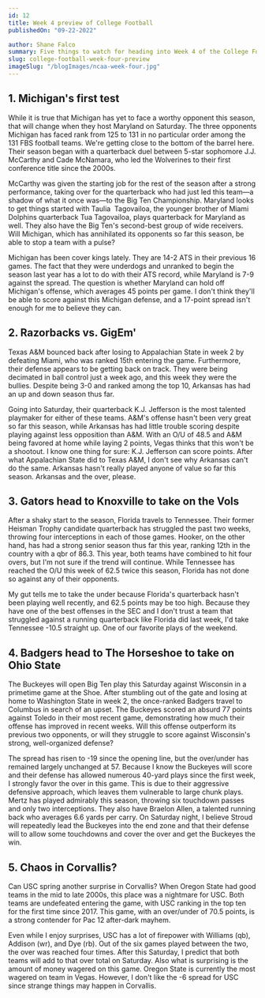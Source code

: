 ```yaml
---
id: 12
title: Week 4 preview of College Football
publishedOn: "09-22-2022"

author: Shane Falco
summary: Five things to watch for heading into Week 4 of the College Football Season. Michigan's first test, Tennessee eyes down the Gators, USC looks for revenge in Corvallis.
slug: college-football-week-four-preview
imageSlug: "/blogImages/ncaa-week-four.jpg"
---
```


<h2 style={{ backgroundColor: "black", color: "white", padding: "20px" }}>
  1. Michigan's first test
</h2>
<div style={{ fontFamily: "monospace", margin: "0 24px" }}>
While it is true that Michigan has yet to face a worthy opponent this season, that will change when they host Maryland on Saturday. The three opponents Michigan has faced rank from 125 to 131 in no particular order among the 131 FBS football teams. We're getting close to the bottom of the barrel here. Their season began with a quarterback duel between 5-star sophomore J.J. McCarthy and Cade McNamara, who led the Wolverines to their first conference title since the 2000s.

McCarthy was given the starting job for the rest of the season after a strong performance, taking over for the quarterback who had just led this team—a shadow of what it once was—to the Big Ten Championship. Maryland looks to get things started with Taulia  Tagovailoa, the younger brother of Miami Dolphins quarterback Tua Tagovailoa, plays quarterback for Maryland as well. They also have the Big Ten's second-best group of wide receivers. Will Michigan, which has annihilated its opponents so far this season, be able to stop a team with a pulse?

Michigan has been cover kings lately. They are 14-2 ATS in their previous 16 games. The fact that they were underdogs and unranked to begin the season last year has a lot to do with their ATS record, while Maryland is 7-9 against the spread. The question is whether Maryland can hold off Michigan's offense, which averages 45 points per game. I don't think they'll be able to score against this Michigan defense, and a 17-point spread isn't enough for me to believe they can.

</div>

<h2 style={{ backgroundColor: "black", color: "white", padding: "20px" }}>
  2. Razorbacks vs. GigEm'
</h2>
<div style={{ fontFamily: "monospace", margin: "0 24px" }}>
 Texas A&M bounced back after losing to Appalachian State in week 2 by defeating Miami, who was ranked 15th entering the game. Furthermore, their defense appears to be getting back on track. They were being decimated in ball control just a week ago, and this week they were the bullies. Despite being 3-0 and ranked among the top 10, Arkansas has had an up and down season thus far.

Going into Saturday, their quarterback K.J. Jefferson is the most talented playmaker for either of these teams. A&M's offense hasn't been very great so far this season, while Arkansas has had little trouble scoring despite playing against less opposition than A&M. With an O/U of 48.5 and A&M being favored at home while laying 2 points, Vegas thinks that this won't be a shootout. I know one thing for sure: K.J. Jefferson can score points. After what Appalachian State did to Texas A&M, I don't see why Arkansas can't do the same. Arkansas hasn't really played anyone of value so far this season. Arkansas and the over, please.

</div>

<h2 style={{ backgroundColor: "black", color: "white", padding: "20px" }}>
  3. Gators head to Knoxville to take on the Vols
</h2>
<div style={{ fontFamily: "monospace", margin: "0 24px" }}>
After a shaky start to the season, Florida travels to Tennessee. Their former Heisman Trophy candidate quarterback has struggled the past two weeks, throwing four interceptions in each of those games. Hooker, on the other hand, has had a strong senior season thus far this year, ranking 12th in the country with a qbr of 86.3. This year, both teams have combined to hit four overs, but I'm not sure if the trend will continue. While Tennessee has reached the O/U this week of 62.5 twice this season, Florida has not done so against any of their opponents.

My gut tells me to take the under because Florida's quarterback hasn't been playing well recently, and 62.5 points may be too high. Because they have one of the best offenses in the SEC and I don't trust a team that struggled against a running quarterback like Florida did last week, I'd take Tennessee -10.5 straight up. One of our favorite plays of the weekend.

</div>

<h2 style={{ backgroundColor: "black", color: "white", padding: "20px" }}>
  4. Badgers head to The Horseshoe to take on Ohio State
</h2>
<div style={{ fontFamily: "monospace", margin: "0 24px" }}>
 The Buckeyes will open Big Ten play this Saturday against Wisconsin in a primetime game at the Shoe. After stumbling out of the gate and losing at home to Washington State in week 2, the once-ranked Badgers travel to Columbus in search of an upset. The Buckeyes scored an absurd 77 points against Toledo in their most recent game, demonstrating how much their offense has improved in recent weeks. Will this offense outperform its previous two opponents, or will they struggle to score against Wisconsin's strong, well-organized defense?

The spread has risen to -19 since the opening line, but the over/under has remained largely unchanged at 57. Because I know the Buckeyes will score and their defense has allowed numerous 40-yard plays since the first week, I strongly favor the over in this game. This is due to their aggressive defensive approach, which leaves them vulnerable to large chunk plays. Mertz has played admirably this season, throwing six touchdown passes and only two interceptions. They also have Braelon Allen, a talented running back who averages 6.6 yards per carry. On Saturday night, I believe Stroud will repeatedly lead the Buckeyes into the end zone and that their defense will to allow some touchdowns and cover the over and get the Buckeyes the win.

</div>

<h2 style={{ backgroundColor: "black", color: "white", padding: "20px" }}>
  5. Chaos in Corvallis?
</h2>
<div style={{ fontFamily: "monospace", margin: "0 24px" }}>
Can USC spring another surprise in Corvallis? When Oregon State had good teams in the mid to late 2000s, this place was a nightmare for USC. Both teams are undefeated entering the game, with USC ranking in the top ten for the first time since 2017. This game, with an over/under of 70.5 points, is a strong contender for Pac 12 after-dark mayhem.

Even while I enjoy surprises, USC has a lot of firepower with Williams (qb), Addison (wr), and Dye (rb). Out of the six games played between the two, the over was reached four times. After this Saturday, I predict that both teams will add to that over total on Saturday. Also what is surprising is the amount of money wagered on this game. Oregon State is currently the most wagered on team in Vegas. However, I don't like the -6 spread for USC since strange things may happen in Corvallis.

</div>
